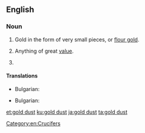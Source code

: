 ==English==

===Noun===
{{en-noun|head=[[gold]] [[dust]]|-}}

# Gold in the form of very small pieces, or [[flour gold]].
# {{context|figuratively|lang=en}} Anything of great [[value]].
# {{taxlink|Aurinia saxatilis|species|noshow=1}}
====Translations====
{{trans-top|Gold in the form of very small pieces}}
* Bulgarian: {{t|bg|златен пясък|m}}
{{trans-mid}}

{{trans-bottom}}
{{trans-top|Aurinia saxatilis}}
* Bulgarian: {{t|bg|игловръх|m}}
{{trans-mid}}

{{trans-bottom}}
[[Category:en:Crucifers]]

[[et:gold dust]]
[[ku:gold dust]]
[[ja:gold dust]]
[[ta:gold dust]]